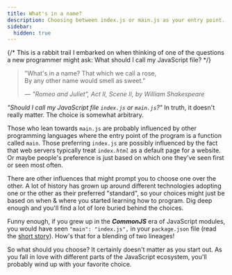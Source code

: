 ```yaml
---
title: What's in a name?
description: Choosing between index.js or main.js as your entry point.
sidebar:
  hidden: true
---
```


{/* This is a rabbit trail I embarked on when thinking of one of the questions a new programmer might ask: What should I call my JavaScript file? */}


> "What's in a name? That which we call a rose,<br />By any other name would smell as sweet."
>
> *&mdash; "Romeo and Juliet", Act II, Scene II, by William Shakespeare*

*"Should I call my JavaScript file `index.js` or `main.js`?"* In truth, it doesn't really matter. The choice is somewhat arbitrary.

Those who lean towards `main.js` are probably influenced by other programming languages where the entry point of the program is a function called `main`. Those preferring `index.js` are possibly influenced by the fact that web servers typically treat <code>index<em>.html</em></code> as a default page for a website. Or maybe people's preference is just based on which one they've seen first or seen most often.

There are other influences that might prompt you to choose one over the other. A lot of history has grown up around different technologies adopting one or the other as their preferred "standard", so your choices might just be based on when & where you started learning how to program. Dig deep enough and you'll find a lot of lore buried behind the choices. 

Funny enough, if you grew up in the ***CommonJS*** era of JavaScript modules, you would have seen `"main": "index.js",` in your `package.json` file (read the [short story](https://dev.to/rameshpvr/module-vs-main-the-modern-hero-vs-the-vintage-legend-of-packagejson-g5e)). How's that for a blending of two lineages!

So what should you choose? It certainly doesn't matter as you start out. As you fall in love with different parts of the JavaScript ecosystem, you'll probably wind up with your favorite choice.
